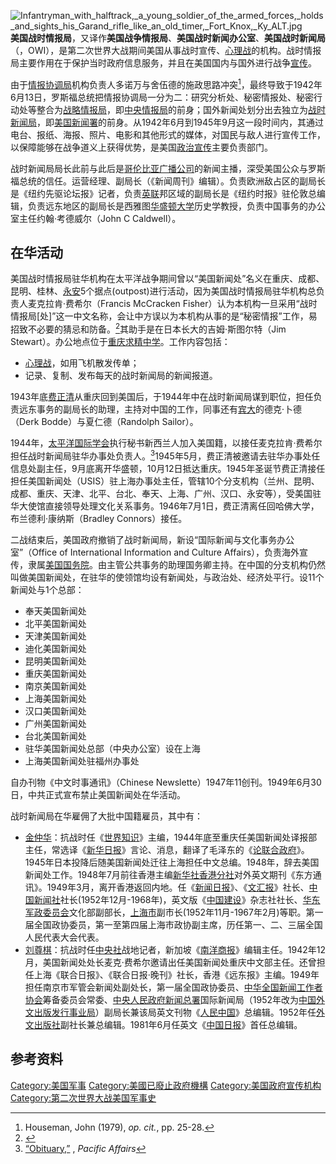 {{Onesource|time=2017-07-25T12:11:21+00:00}}
[[File:Infantryman_with_halftrack,_a_young_soldier_of_the_armed_forces,_holds_and_sights_his_Garand_rifle_like_an_old_timer,_Fort_Knox,_Ky_ALT.jpg|right]]
'''美国战时情报局'''，又译作'''美国战争情报局'''、'''美国战时新闻办公室'''、'''美国战时新闻局'''（{{lang-en|The United States Office of War Information}}，OWI），是第二次世界大战期间美国从事战时宣传、[[心理战|心理战]]的机构。战时情报局主要作用在于保护当时政府信息服务，并且在美国国内与国外进行战争[[政治宣传|宣传]]。

由于[[情报协调局|情报协调局]]机构负责人多诺万与舍伍德的施政思路冲突<ref>Houseman, John (1979), ''op. cit.'', pp. 25-28.</ref>，最终导致于1942年6月13日，罗斯福总统把情报协调局一分为二：研究分析处、秘密情报处、秘密行动处等整合为[[战略情报局|战略情报局]]，即[[中央情报局|中央情报局]]的前身；国外新闻处划分出去独立为[[战时新闻局|战时新闻局]]，即[[美国新闻署|美国新闻署]]的前身。从1942年6月到1945年9月这一段时间内，其通过电台、报纸、海报、照片、电影和其他形式的媒体，对国民与敌人进行宣传工作，以保障能够在战争道义上获得优势，是美国[[政治宣传|政治宣传]]主要负责部门。

战时新闻局局长{{tsl|en|Elmer Davis|埃尔默·戴维斯}}此前与此后是[[哥伦比亚广播公司|哥伦比亚广播公司]]的新闻主播，深受美国公众与罗斯福总统的信任。运营经理{{tsl|en|Ed Klauber|埃德·克劳贝尔}}、副局长{{tsl|en|Ed Barrett|埃德·巴雷特}}（《新闻周刊》编辑）。负责欧洲敌占区的副局长是《纽约先驱论坛报》记者{{tsl|en|Wallace Carroll|华莱士·卡罗尔}}，负责[[英联|英联]]邦区域的副局长是《纽约时报》驻伦敦总编辑{{tsl|en|Ferdinand Kuhn|费迪南德·库恩}}，负责远东地区的副局长是西雅图[[华盛顿大学|华盛顿大学]]历史学教授{{tsl|en|George E. Taylor (historian)|戴德华}}，负责中国事务的办公室主任约翰·考德威尔（John C Caldwell）。

==在华活动==
美国战时情报局驻华机构在太平洋战争期间曾以“美国新闻处”名义在重庆、成都、昆明、桂林、[[永安市|永安]]5个据点(outpost)进行活动，因为美国战时情报局驻华机构总负责人麦克拉肯·费希尔（Francis McCracken Fisher）认为本机构一旦采用“战时情报局[处]”这一中文名称，会让中方误以为本机构从事的是“秘密情报”工作，易招致不必要的猜忌和防备。<ref> {{cite journal|author= 贾钦涵|year= 2015|title= 战时情报局与美国对华政策(1942—1945)|journal= 抗日战争研究|volume= 第25卷|issue= 第2期|pages= 93-108|url= http://www.modernchina.com.cn/UploadFiles/zyqk/2015/10/201510161706047576.pdf|accessdate= 2017-01-17}}{{dead link|date=2018年4月 |bot=InternetArchiveBot |fix-attempted=yes }}</ref>其助手是在日本长大的吉姆·斯图尔特（Jim Stewart）。办公地点位于[[重庆求精中学|重庆求精中学]]。工作内容包括：
* [[心理战|心理战]]，如用飞机散发传单；
* 记录、复制、发布每天的战时新闻局的新闻报道。

1943年底[[费正清|费正清]]从重庆回到美国后，于1944年中在战时新闻局谋到职位，担任负责远东事务的{{tsl|en|George E. Taylor (historian)|戴德华}}副局长的助理，主持对中国的工作，同事还有[[宾大|宾大]]的德克·卜德（Derk Bodde）与夏仁德（Randolph Sailor）。

1944年，[[太平洋国际学会|太平洋国际学会]]执行秘书新西兰人{{tsl|en|William L. Holland|威廉·L·霍兰德}}加入美国籍，以接任麦克拉肯·费希尔担任战时新闻局驻华办事处负责人。<ref name="Obituary">[https://web.archive.org/web/20081222073234/http://www.pacificaffairs.ubc.ca/holland/obituary.html “Obituary,”] {{Wayback|url=http://www.pacificaffairs.ubc.ca/holland/obituary.html |date=20081222073234 }}, ''Pacific Affairs''</ref>1945年5月，费正清被{{tsl|en|William L. Holland|威廉·L·霍兰德}}邀请去驻华办事处任信息处副主任，9月底离开华盛顿，10月12日抵达重庆。1945年圣诞节费正清接任{{tsl|en|William L. Holland|威廉·L·霍兰德}}担任美国新闻处（USIS）驻上海办事处主任，管辖10个分支机构（兰州、昆明、成都、重庆、天津、北平、台北、奉天、上海、广州、汉口、永安等），受美国驻华大使馆直接领导处理文化关系事务。1946年7月1日，费正清离任回哈佛大学，布兰德利·康纳斯（Bradley Connors）接任。

二战结束后，美国政府撤销了战时新闻局，新设“国际新闻与文化事务办公室”（Office of International Information and Culture Affairs），负责海外宣传，隶属[[美国国务院|美国国务院]]。由主管公共事务的助理国务卿主持。在中国的分支机构仍然叫做美国新闻处，在驻华的使领馆均设有新闻处，与政治处、经济处平行。设11个新闻处与1个总部：
* 奉天美国新闻处
* 北平美国新闻处
* 天津美国新闻处
* 迪化美国新闻处
* 昆明美国新闻处
* 重庆美国新闻处
* 南京美国新闻处
* 上海美国新闻处
* 汉口美国新闻处
* 广州美国新闻处
* 台北美国新闻处
* 驻华美国新闻处总部（中央办公室）设在上海
* 上海美国新闻处驻福州办事处
自办刊物《中文时事通讯》（Chinese Newslette）1947年11创刊。1949年6月30日，中共正式宣布禁止美国新闻处在华活动。

战时新闻局在华雇佣了大批中国籍雇员，其中有：
* [[金仲华|金仲华]]：抗战时任《[[世界知识|世界知识]]》主编，1944年底至重庆任美国新闻处译报部主任，常选译《[[新华日报|新华日报]]》言论、消息，翻译了毛泽东的《[[论联合政府|论联合政府]]》。1945年日本投降后随美国新闻处迁往上海担任中文总编。1948年，辞去美国新闻处工作。1948年7月前往香港主编[[新华社香港分社|新华社香港分社]]对外英文期刊《东方通讯》。1949年3月，离开香港返回内地。任《[[新闻日报|新闻日报]]》、《[[文汇报_(香港)|文汇报]]》社长、[[中国新闻社|中国新闻社]]社长(1952年12月-1968年)，英文版《[[中国建设|中国建设]]》杂志社社长、[[华东军政委员会|华东军政委员会]]文化部副部长，[[上海市|上海市]]副市长(1952年11月-1967年2月)等职。第一届全国政协委员，第一至第四届上海市政协副主席，历任第一、二、三届全国人民代表大会代表。
* [[刘尊棋|刘尊棋]]：抗战时任[[中央社|中央社]]战地记者，新加坡《[[南洋商报|南洋商报]]》编辑主任。1942年12月，美国新闻处处长麦克·费希尔邀请出任美国新闻处重庆中文部主任。还曾担任上海《联合日报》、《联合日报·晚刊》社长，香港《远东报》主编。1949年担任南京市军管会新闻处副处长，第一届全国政协委员、[[中华全国新闻工作者协会|中华全国新闻工作者协会]]筹备委员会常委、[[中央人民政府新闻总署|中央人民政府新闻总署]]国际新闻局（1952年改为[[中国外文出版发行事业局|中国外文出版发行事业局]]）副局长兼该局英文刊物《[[人民中国|人民中国]]》总编辑。1952年任[[外文出版社|外文出版社]]副社长兼总编辑。1981年6月任英文《[[中国日报|中国日报]]》首任总编辑。

==参考资料==
{{reflist}}


[[Category:美国军事|Category:美国军事]]
[[Category:美國已廢止政府機構|Category:美國已廢止政府機構]]
[[Category:美国政府宣传机构|Category:美国政府宣传机构]]
[[Category:第二次世界大战美国军事史|Category:第二次世界大战美国军事史]]